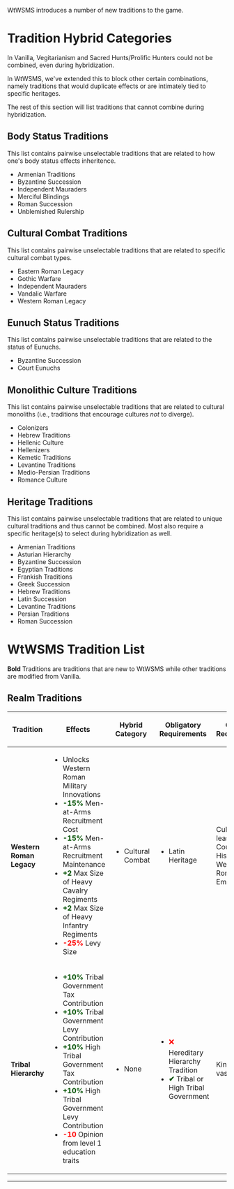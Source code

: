 ﻿WtWSMS introduces a number of new traditions to the game.

= Tradition Hybrid Categories =
In Vanilla, Vegitarianism and Sacred Hunts/Prolific Hunters could not be combined, even during hybridization.

In WtWSMS, we've extended this to block other certain combinations, namely traditions that would duplicate effects or are intimately tied to specific heritages.

The rest of this section will list traditions that cannot combine during hybridization.

== Body Status Traditions ==
This list contains pairwise unselectable traditions that are related to how one's body status effects inheritence.

* Armenian Traditions
* Byzantine Succession
* Independent Mauraders
* Merciful Blindings
* Roman Succession
* Unblemished Rulership

== Cultural Combat Traditions ==
This list contains pairwise unselectable traditions that are related to specific cultural combat types.

* Eastern Roman Legacy
* Gothic Warfare
* Independent Mauraders
* Vandalic Warfare
* Western Roman Legacy

== Eunuch Status Traditions ==
This list contains pairwise unselectable traditions that are related to the status of Eunuchs.

* Byzantine Succession
* Court Eunuchs

== Monolithic Culture Traditions ==
This list contains pairwise unselectable traditions that are related to cultural monoliths (i.e., traditions that encourage cultures ''not'' to diverge).

* Colonizers
* Hebrew Traditions
* Hellenic Culture
* Hellenizers
* Kemetic Traditions
* Levantine Traditions
* Medio-Persian Traditions
* Romance Culture

== Heritage Traditions ==
This list contains pairwise unselectable traditions that are related to unique cultural traditions and thus cannot be combined. Most also require a specific heritage(s) to select during hybridization as well.

* Armenian Traditions
* Asturian Hierarchy
* Byzantine Succession
* Egyptian Traditions
* Frankish Traditions
* Greek Succession
* Hebrew Traditions
* Latin Succession
* Levantine Traditions
* Persian Traditions
* Roman Succession

= WtWSMS Tradition List =
'''Bold''' Traditions are traditions that are new to WtWSMS while other traditions are modified from Vanilla.

== Realm Traditions ==

{| class="wikitable" width=100%;
! Tradition
! Effects
! Hybrid Category
! Obligatory Requirements
! Optional Requirements
! Preferred Ethos
! Description

<!-- Modified Traditions -->

<!-- New Traditions -->

|- id="Western Roman Legacy"
| '''Western Roman Legacy'''
|
* Unlocks Western Roman Military Innovations
* <span style="color:#005000;font-weight:bold;">-15%</span> Men-at-Arms Recruitment Cost
* <span style="color:#005000;font-weight:bold;">-15%</span> Men-at-Arms Recruitment Maintenance
* <span style="color:#005000;font-weight:bold;">+2</span> Max Size of Heavy Cavalry Regiments
* <span style="color:#005000;font-weight:bold;">+2</span> Max Size of Heavy Infantry Regiments
* <span style="color:#FF0000;font-weight:bold;">-25%</span> Levy Size
|
* Cultural Combat
|
* Latin Heritage
| Culture at least 50 Counties in Historical Western Roman Empire
|
* Bellicose
* Cosmopolitan
* Courtly
| ''The military organization of the Roman Empire is still in living memory within this culture. A professional army is favored over levied troops.''

|- id="Tribal Hierarchy"
| '''Tribal Hierarchy'''
|
* <span style="color:#005000;font-weight:bold">+10%</span> Tribal Government Tax Contribution
* <span style="color:#005000;font-weight:bold">+10%</span> Tribal Government Levy Contribution
* <span style="color:#005000;font-weight:bold">+10%</span> High Tribal Government Tax Contribution
* <span style="color:#005000;font-weight:bold">+10%</span> High Tribal Government Levy Contribution
* <span style="color:#FF0000;font-weight:bold;">-10</span> Opinion from level 1 education traits
|
* None
|
* <span style="color:#FF0000;font-weight:bold;">🗙</span> Hereditary Hierarchy Tradition
* <span style="color:#005000;font-weight:bold;">✔</span> Tribal or High Tribal Government
| King with 10 vassals
|
* Courtly
* Spiritual
| ''This culture demonstrates an unusal degree of rigid social organization for a tribal culture, which encourages support for the rulership. Other cultures and socieites, however, will not find this structure so accomidating.''

|}

----
